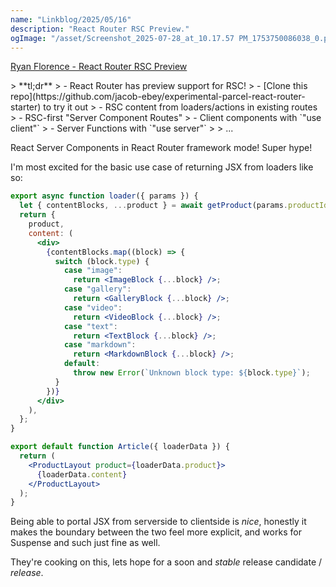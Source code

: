 ```yaml
---
name: "Linkblog/2025/05/16"
description: "React Router RSC Preview."
ogImage: "/asset/Screenshot_2025-07-28_at_10.17.57 PM_1753750086038_0.png"
---
```


[Ryan Florence - React Router RSC Preview](https://remix.run/blog/rsc-preview)

<div class="ml-[2rem] mb-8">
> **tl;dr**
> - React Router has preview support for RSC!
>  - [Clone this repo](https://github.com/jacob-ebey/experimental-parcel-react-router-starter) to try it out
> - RSC content from loaders/actions in existing routes
> - RSC-first "Server Component Routes"
> - Client components with `"use client"`
> - Server Functions with `"use server"`
>
> ...

React Server Components in React Router framework mode! Super hype!

I'm most excited for the basic use case of returning JSX from loaders like so:
```jsx
export async function loader({ params }) {
  let { contentBlocks, ...product } = await getProduct(params.productId);
  return {
    product,
    content: (
      <div>
        {contentBlocks.map((block) => {
          switch (block.type) {
            case "image":
              return <ImageBlock {...block} />;
            case "gallery":
              return <GalleryBlock {...block} />;
            case "video":
              return <VideoBlock {...block} />;
            case "text":
              return <TextBlock {...block} />;
            case "markdown":
              return <MarkdownBlock {...block} />;
            default:
              throw new Error(`Unknown block type: ${block.type}`);
          }
        })}
      </div>
    ),
  };
}

export default function Article({ loaderData }) {
  return (
    <ProductLayout product={loaderData.product}>
      {loaderData.content}
    </ProductLayout>
  );
}
```

Being able to portal JSX from serverside to clientside is _nice_, honestly it makes the boundary between the two feel more explicit, and works for Suspense and such just fine as well.

They're cooking on this, lets hope for a soon and _stable_ release candidate / _release_.

</div>
